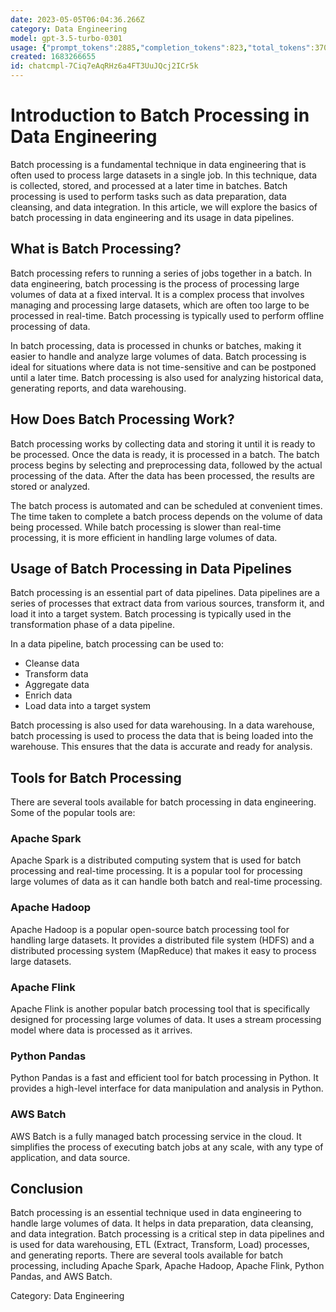 ```yaml
---
date: 2023-05-05T06:04:36.266Z
category: Data Engineering
model: gpt-3.5-turbo-0301
usage: {"prompt_tokens":2885,"completion_tokens":823,"total_tokens":3708}
created: 1683266655
id: chatcmpl-7Ciq7eAqRHz6a4FT3UuJQcj2ICr5k
---
```


# Introduction to Batch Processing in Data Engineering

Batch processing is a fundamental technique in data engineering that is often used to process large datasets in a single job. In this technique, data is collected, stored, and processed at a later time in batches. Batch processing is used to perform tasks such as data preparation, data cleansing, and data integration. In this article, we will explore the basics of batch processing in data engineering and its usage in data pipelines.

## What is Batch Processing?

Batch processing refers to running a series of jobs together in a batch. In data engineering, batch processing is the process of processing large volumes of data at a fixed interval. It is a complex process that involves managing and processing large datasets, which are often too large to be processed in real-time. Batch processing is typically used to perform offline processing of data. 

In batch processing, data is processed in chunks or batches, making it easier to handle and analyze large volumes of data. Batch processing is ideal for situations where data is not time-sensitive and can be postponed until a later time. Batch processing is also used for analyzing historical data, generating reports, and data warehousing.

## How Does Batch Processing Work?

Batch processing works by collecting data and storing it until it is ready to be processed. Once the data is ready, it is processed in a batch. The batch process begins by selecting and preprocessing data, followed by the actual processing of the data. After the data has been processed, the results are stored or analyzed.

The batch process is automated and can be scheduled at convenient times. The time taken to complete a batch process depends on the volume of data being processed. While batch processing is slower than real-time processing, it is more efficient in handling large volumes of data.

## Usage of Batch Processing in Data Pipelines

Batch processing is an essential part of data pipelines. Data pipelines are a series of processes that extract data from various sources, transform it, and load it into a target system. Batch processing is typically used in the transformation phase of a data pipeline.

In a data pipeline, batch processing can be used to:

- Cleanse data
- Transform data
- Aggregate data
- Enrich data
- Load data into a target system

Batch processing is also used for data warehousing. In a data warehouse, batch processing is used to process the data that is being loaded into the warehouse. This ensures that the data is accurate and ready for analysis.

## Tools for Batch Processing

There are several tools available for batch processing in data engineering. Some of the popular tools are:

### Apache Spark

Apache Spark is a distributed computing system that is used for batch processing and real-time processing. It is a popular tool for processing large volumes of data as it can handle both batch and real-time processing.

### Apache Hadoop

Apache Hadoop is a popular open-source batch processing tool for handling large datasets. It provides a distributed file system (HDFS) and a distributed processing system (MapReduce) that makes it easy to process large datasets.

### Apache Flink

Apache Flink is another popular batch processing tool that is specifically designed for processing large volumes of data. It uses a stream processing model where data is processed as it arrives. 

### Python Pandas

Python Pandas is a fast and efficient tool for batch processing in Python. It provides a high-level interface for data manipulation and analysis in Python.

### AWS Batch

AWS Batch is a fully managed batch processing service in the cloud. It simplifies the process of executing batch jobs at any scale, with any type of application, and data source.

## Conclusion

Batch processing is an essential technique used in data engineering to handle large volumes of data. It helps in data preparation, data cleansing, and data integration. Batch processing is a critical step in data pipelines and is used for data warehousing, ETL (Extract, Transform, Load) processes, and generating reports. There are several tools available for batch processing, including Apache Spark, Apache Hadoop, Apache Flink, Python Pandas, and AWS Batch.

Category: Data Engineering